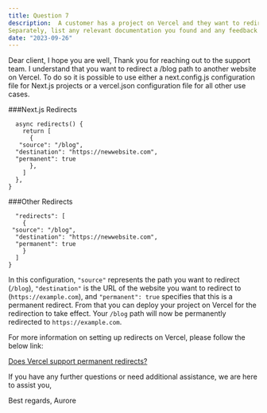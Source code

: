 ```yaml
---
title: Question 7
description:  A customer has a project on Vercel and they want to redirect the /blog path to another website. Please write a reply to the customer. 
Separately, list any relevant documentation you found and any feedback or information you’d like to share about your decision-making process.
date: "2023-09-26"
---
```


Dear client,
I hope you are well,
Thank you for reaching out to the support team.
I understand that you want to redirect a /blog path to another website on Vercel.
To do so it is possible to use either a next.config.js configuration file for Next.js projects or a vercel.json configuration file for all other use cases.


###Next.js Redirects

```module.exports = {
  async redirects() {
    return [
      {
   "source": "/blog",
  "destination": "https://newwebsite.com",
  "permanent": true
      },
    ]
  },
}
```

###Other Redirects

```{
  "redirects": [
    { 
 "source": "/blog",
  "destination": "https://newwebsite.com",
  "permanent": true
    }
  ]
}
```

In this configuration, `"source"` represents the path you want to redirect (`/blog`), `"destination"` is the URL of the website you want to redirect to (`https://example.com`), and `"permanent": true` specifies that this is a permanent redirect.
From that you can deploy your project on Vercel for the redirection to take effect.
Your `/blog` path will now be permanently redirected to `https://example.com`.

For more information on setting up redirects on Vercel, please follow the below link:

[Does Vercel support permanent redirects?](https://vercel.com/guides/does-vercel-support-permanent-redirects#in-application-redirects)

If you have any further questions or need additional assistance, we are here to assist you,

Best regards,
Aurore

